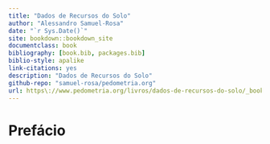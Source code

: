 ```yaml
--- 
title: "Dados de Recursos do Solo"
author: "Alessandro Samuel-Rosa"
date: "`r Sys.Date()`"
site: bookdown::bookdown_site
documentclass: book
bibliography: [book.bib, packages.bib]
biblio-style: apalike
link-citations: yes
description: "Dados de Recursos do Solo"
github-repo: "samuel-rosa/pedometria.org"
url: https\://www.pedometria.org/livros/dados-de-recursos-do-solo/_book/
---
```


# Prefácio {-}
